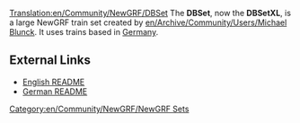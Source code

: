 [[Translation:en/Community/NewGRF/DBSet]]
The '''DBSet''', now the '''DBSetXL''', is a large NewGRF train set created by [[en/Archive/Community/Users/Michael Blunck]]. It uses trains based in [https://www.wikipedia.org/wiki/Germany Germany].

==External Links==

* [http://www.ewetel.net/~michael.blunck/ttd/dbxl_readme_en.html English README]
* [http://www.ewetel.net/~michael.blunck/ttd/dbxl_readme_de.html German README]

[[Category:en/Community/NewGRF/NewGRF Sets]]